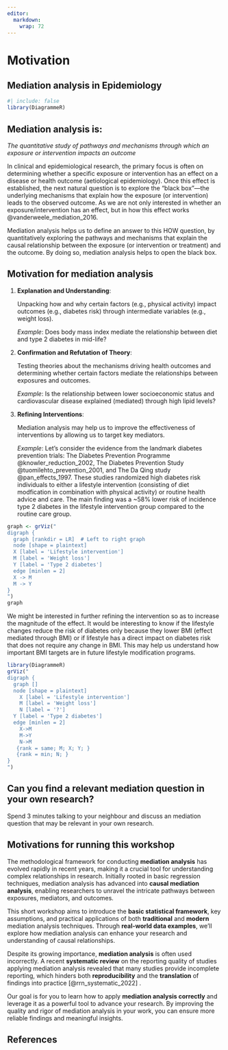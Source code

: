 ```yaml
---
editor: 
  markdown: 
    wrap: 72
---
```


# Motivation

## Mediation analysis in Epidemiology

```r
#| include: false 
library(DiagrammeR)
```

::: callout-tip
## Mediation analysis is:

*The quantitative study of pathways and mechanisms through which an
exposure or intervention impacts an outcome*
:::

In clinical and epidemiological research, the primary focus is often on
determining whether a specific exposure or intervention has an effect on
a disease or health outcome (aetiological epidemiology). Once this
effect is established, the next natural question is to explore the
"black box"—the underlying mechanisms that explain how the exposure (or
intervention) leads to the observed outcome. As we are not only
interested in whether an exposure/intervention has an effect, but in how
this effect works @vanderweele_mediation_2016.

Mediation analysis helps us to define an answer to this HOW question, by
quantitatively exploring the pathways and mechanisms that explain the
causal relationship between the exposure (or intervention or treatment)
and the outcome. By doing so, mediation analysis helps to open the black
box.

## Motivation for mediation analysis

1.  **Explanation and Understanding**:

    Unpacking how and why certain factors (e.g., physical activity)
    impact outcomes (e.g., diabetes risk) through intermediate variables
    (e.g., weight loss).

    *Example*: Does body mass index mediate the relationship between
    diet and type 2 diabetes in mid-life?

2.  **Confirmation and Refutation of Theory**:

    Testing theories about the mechanisms driving health outcomes and
    determining whether certain factors mediate the relationships
    between exposures and outcomes.

    *Example*: Is the relationship between lower socioeconomic status
    and cardiovascular disease explained (mediated) through high lipid
    levels?

3.  **Refining Interventions**:

    Mediation analysis may help us to improve the effectiveness of
    interventions by allowing us to target key mediators.

    *Example*: Let's consider the evidence from the landmark diabetes
    prevention trials: The Diabetes Prevention Programme
    @knowler_reduction_2002, The Diabetes Prevention Study
    @tuomilehto_prevention_2001, and The Da Qing study @pan_effects_1997.
    These studies randomized high diabetes risk individuals to either a
    lifestyle intervention (consisting of diet modfication in
    combination with physical activity) or routine health advice and
    care. The main finding was a \~58% lower risk of incidence type 2
    diabetes in the lifestyle intervention group compared to the routine
    care group.

```r
graph <- grViz("
digraph {
  graph [rankdir = LR]  # Left to right graph
  node [shape = plaintext] 
  X [label = 'Lifestyle intervention'] 
  M [label = 'Weight loss'] 
  Y [label = 'Type 2 diabetes']
  edge [minlen = 2]
  X -> M
  M -> Y
}
")
graph
```

We might be interested in further refining the intervention so as to
increase the magnitude of the effect. It would be interesting to know if
the lifestyle changes reduce the risk of diabetes only because they
lower BMI (effect mediated through BMI) or if lifestyle has a direct
impact on diabetes risk that does not require any change in BMI. This
may help us understand how important BMI targets are in future lifestyle
modification programs.

```r
library(DiagrammeR)
grViz("
digraph {
  graph []
  node [shape = plaintext]
    X [label = 'Lifestyle intervention']
    M [label = 'Weight loss']
    N [label = '?']
  Y [label = 'Type 2 diabetes']
  edge [minlen = 2]
    X->M
    M->Y
    N->M
   {rank = same; M; X; Y; }
   {rank = min; N; }
}
")
```

::: callout-note
## Can you find a relevant mediation question in your own research?

Spend 3 minutes talking to your neighbour and discuss an mediation
question that may be relevant in your own research.
:::

## Motivations for running this workshop

The methodological framework for conducting **mediation analysis** has
evolved rapidly in recent years, making it a crucial tool for
understanding complex relationships in research. Initially rooted in
basic regression techniques, mediation analysis has advanced into
**causal mediation analysis**, enabling researchers to unravel the
intricate pathways between exposures, mediators, and outcomes.

This short workshop aims to introduce the **basic statistical
framework**, key assumptions, and practical applications of both
**traditional** and **modern** mediation analysis techniques. Through
**real-world data examples**, we’ll explore how mediation analysis can
enhance your research and understanding of causal relationships.

Despite its growing importance, **mediation analysis** is often used
incorrectly. A recent **systematic review** on the reporting quality of
studies applying mediation analysis revealed that many studies provide
incomplete reporting, which hinders both **reproducibility** and the
**translation** of findings into practice [@rrn_systematic_2022] .

Our goal is for you to learn how to apply **mediation analysis
correctly** and leverage it as a powerful tool to advance your research.
By improving the quality and rigor of mediation analysis in your work,
you can ensure more reliable findings and meaningful insights.

## References
